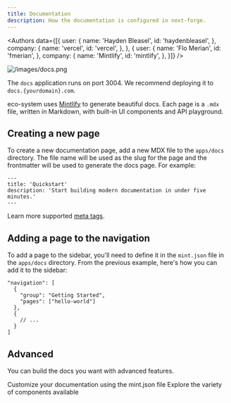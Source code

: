 ```yaml
---
title: Documentation
description: How the documentation is configured in next-forge.
---
```


<Authors data={[{
  user: {
    name: 'Hayden Bleasel',
    id: 'haydenbleasel',
  },
  company: {
    name: 'vercel',
    id: 'vercel',
  },
}, {
  user: {
    name: 'Flo Merian',
    id: 'fmerian',
  },
  company: {
    name: 'Mintlify',
    id: 'mintlify',
  },
}]} />

![/images/docs.png](/images/docs.png)

<Tip>The `docs` application runs on port 3004. We recommend deploying it to `docs.{yourdomain}.com`.</Tip>

eco-system uses [Mintlify](https://mintlify.com) to generate beautiful docs. Each page is a `.mdx` file, written in Markdown, with built-in UI components and API playground.

## Creating a new page

To create a new documentation page, add a new MDX file to the `apps/docs` directory. The file name will be used as the slug for the page and the frontmatter will be used to generate the docs page. For example:

```mdx apps/docs/hello-world.mdx
---
title: 'Quickstart'
description: 'Start building modern documentation in under five minutes.'
---
```

Learn more supported [meta tags](https://mintlify.com/docs/page).

## Adding a page to the navigation

To add a page to the sidebar, you'll need to define it in the `mint.json` file in the `apps/docs` directory. From the previous example, here's how you can add it to the sidebar:

```mdx mint.json {2-5}
"navigation": [
  {
    "group": "Getting Started",
    "pages": ["hello-world"]
  },
  {
    // ...
  }
]
```

## Advanced

You can build the docs you want with advanced features.

<Card title="Global Settings" icon="wrench" href="https://mintlify.com/docs/settings/global" horizontal>
  Customize your documentation using the mint.json file
</Card>

<Card title="Components" icon="shapes" href="https://mintlify.com/docs/content/components" horizontal>
  Explore the variety of components available
</Card>
